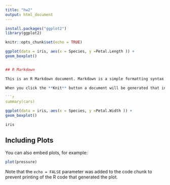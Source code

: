 ```yaml
---
title: "hw2"
output: html_document
---
```

```r
install.packages("ggplot2")
library(ggplot2)
```

```r
knitr::opts_chunk$set(echo = TRUE)
```
```r
ggplot(data = iris, aes(x = Species, y =Petal.Length )) +
geom_boxplot()


## R Markdown

This is an R Markdown document. Markdown is a simple formatting syntax for authoring HTML, PDF, and MS Word documents. For more details on using R Markdown see <http://rmarkdown.rstudio.com>.

When you click the **Knit** button a document will be generated that includes both content as well as the output of any embedded R code chunks within the document. You can embed an R code chunk like this:

```r
summary(cars)
```

```r
ggplot(data = iris, aes(x = Species, y =Petal.Width )) +
geom_boxplot()
```
```r
iris
```

## Including Plots

You can also embed plots, for example:

```r
plot(pressure)
```

Note that the `echo = FALSE` parameter was added to the code chunk to prevent printing of the R code that generated the plot.
